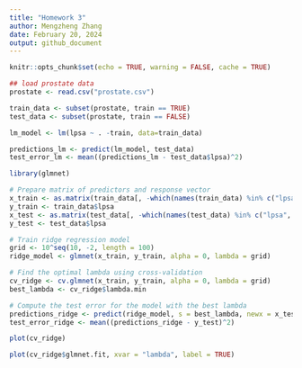 ```yaml
---
title: "Homework 3"
author: Mengzheng Zhang
date: February 20, 2024
output: github_document
---
```


```r
knitr::opts_chunk$set(echo = TRUE, warning = FALSE, cache = TRUE)

```

```r
## load prostate data
prostate <- read.csv("prostate.csv")

train_data <- subset(prostate, train == TRUE)
test_data <- subset(prostate, train == FALSE)

lm_model <- lm(lpsa ~ . -train, data=train_data)

predictions_lm <- predict(lm_model, test_data)
test_error_lm <- mean((predictions_lm - test_data$lpsa)^2)

library(glmnet)

# Prepare matrix of predictors and response vector
x_train <- as.matrix(train_data[, -which(names(train_data) %in% c("lpsa", "train"))])
y_train <- train_data$lpsa
x_test <- as.matrix(test_data[, -which(names(test_data) %in% c("lpsa", "train"))])
y_test <- test_data$lpsa

# Train ridge regression model
grid <- 10^seq(10, -2, length = 100)
ridge_model <- glmnet(x_train, y_train, alpha = 0, lambda = grid)

# Find the optimal lambda using cross-validation
cv_ridge <- cv.glmnet(x_train, y_train, alpha = 0, lambda = grid)
best_lambda <- cv_ridge$lambda.min

# Compute the test error for the model with the best lambda
predictions_ridge <- predict(ridge_model, s = best_lambda, newx = x_test)
test_error_ridge <- mean((predictions_ridge - y_test)^2)

plot(cv_ridge)

plot(cv_ridge$glmnet.fit, xvar = "lambda", label = TRUE)
```